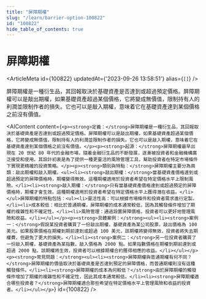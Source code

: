 ```yaml
---
title: "屏障期權"
slug: "/learn/barrier-option-100822"
id: "100822"
hide_table_of_contents: true
---
```



# 屏障期權

<ArticleMeta id={100822} updatedAt={'2023-09-26 13:58:51'} alias={`[]`} />
<div className='border-solid border-b border-t-0 my-4 border-[var(--ifm-color-gray-300)]' />

屏障期權是一種衍生品，其回報取決於基礎資產是否達到或超過預定價格。屏障期權可以是敲出期權，如果基礎資產超過某個價格，它將變成無價值，限制持有人的利潤並限制作者的損失。它也可以是敲入期權，意味着它在基礎資產達到某個價格之前沒有價值。

<AIContent content={`<p><strong>定義：</strong>屏障期權是一種衍生品，其回報取決於基礎資產是否達到或超過預定價格。屏障期權可以是敲出期權，如果基礎資產超過某個價格，它將變成無價值，限制持有人的利潤並限制作者的損失。它也可以是敲入期權，意味着它在基礎資產達到某個價格之前沒有價值。</p><p><strong>起源：</strong>屏障期權最早出現在 20 世紀 80 年代的金融市場，隨着金融衍生品的不斷發展，逐漸被投資者和金融機構廣泛接受和使用。其設計初衷是為了提供一種更靈活的風險管理工具，幫助投資者在特定市場條件下實現更精確的投資策略。</p><p><strong>類別與特點：</strong>屏障期權主要分為兩類：敲出期權和敲入期權。<ul><li><strong>敲出期權：</strong>當基礎資產價格達到或超過預定的屏障價格時，期權變得無效。這種期權適用於投資者希望在特定價格水平上限制風險。</li><li><strong>敲入期權：</strong>只有當基礎資產價格達到或超過預定的屏障價格時，期權才會生效。這種期權適用於投資者希望在特定價格水平上獲得潛在收益。</li></ul>屏障期權的特點包括：<ul><li>靈活性高：可以根據市場條件和投資者需求進行定製。</li><li>成本較低：相比於普通期權，屏障期權的成本通常較低，因為其觸發條件增加了期權的複雜性和不確定性。</li><li>風險管理：通過設置屏障價格，投資者可以更好地管理風險和收益。</li></ul></p><p><strong>具體案例：</strong><ul><li><strong>案例一：</strong>假設某投資者購買了一份敲出期權，基礎資產為某公司股票，敲出價格為 100 美元。如果股票價格在期權到期前達到或超過 100 美元，該期權將變得無效，投資者將失去期權費，但避免了更大的損失。</li><li><strong>案例二：</strong>另一位投資者購買了一份敲入期權，基礎資產為某指數，敲入價格為 2000 點。如果指數價格在期權到期前達到或超過 2000 點，該期權將生效，投資者可以根據期權合約獲得相應的收益。</li></ul></p><p><strong>常見問題：</strong><ul><li><strong>屏障期權與普通期權有何不同？</strong>屏障期權的價值取決於基礎資產是否達到預定的屏障價格，而普通期權則沒有這種觸發條件。</li><li><strong>屏障期權的成本為何較低？</strong>由於屏障期權的觸發條件增加了期權的複雜性和不確定性，因此其成本通常較低。</li><li><strong>屏障期權適合哪些投資者？</strong>屏障期權適合那些希望在特定價格水平上管理風險和收益的投資者。</li></ul></p>`} id={100822} />
